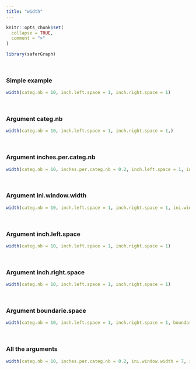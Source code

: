 ```yaml
---
title: "width"
---
```


```r
knitr::opts_chunk$set(
  collapse = TRUE,
  comment = ">"
)
```

```r
library(saferGraph)
```
<br>


### Simple example
```r
width(categ.nb = 10, inch.left.space = 1, inch.right.space = 1)
```
<br>


### Argument categ.nb
```r
width(categ.nb = 10, inch.left.space = 1, inch.right.space = 1,)
```
<br>

### Argument inches.per.categ.nb
```r
width(categ.nb = 10, inches.per.categ.nb = 0.2, inch.left.space = 1, inch.right.space = 1,)
```
<br>

### Argument ini.window.width
```r
width(categ.nb = 10, inch.left.space = 1, inch.right.space = 1, ini.window.width = 7)
```
<br>

### Argument inch.left.space
```r
width(categ.nb = 10, inch.left.space = 1, inch.right.space = 1)
```
<br>

### Argument inch.right.space
```r
width(categ.nb = 10, inch.left.space = 1, inch.right.space = 1)
```
<br>

### Argument boundarie.space
```r
width(categ.nb = 10, inch.left.space = 1, inch.right.space = 1, boundarie.space = 0.5)
```
<br>

### All the arguments
```r
width(categ.nb = 10, inches.per.categ.nb = 0.2, ini.window.width = 7, inch.left.space = 1, inch.right.space = 1, boundarie.space = 0.5)
```
